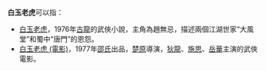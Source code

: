 '''白玉老虎'''可以指：
*[[白玉老虎|白玉老虎]]，1976年[[古龍|古龍]]的武俠小說，主角為趙無忌，描述兩個江湖世家“大風堂”和蜀中“唐門”的恩怨。
*[[白玉老虎_(電影)|白玉老虎 (電影)]]，1977年[[邵氏|邵氏]]出品，[[楚原|楚原]]導演，[[狄龍|狄龍]]、[[施思|施思]]、[[岳華|岳華]]主演的武俠電影。
{{disambig|Cat=四字作品消歧義}}